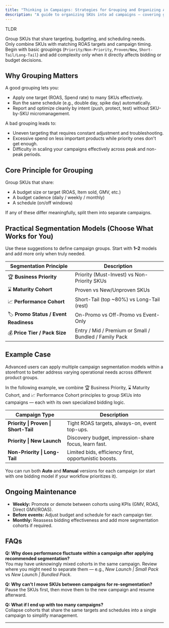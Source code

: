 ```yaml
---
title: "Thinking in Campaigns: Strategies for Grouping and Organizing Ad Objects (SKUs) into Campaigns"
description: "A guide to organizing SKUs into ad campaigns – covering grouping principles, segmentation models, and maintenance practices."
---
```


<Note>
  TLDR

  Group SKUs that share targeting, budgeting, and scheduling needs.\
  Only combine SKUs with matching ROAS targets and campaign timing.\
  Begin with basic groupings (`Priority/Non-Priority`, `Proven/New`, `Short-Tail/Long-Tail`) and add complexity only when it directly affects bidding or budget decisions.
</Note>

## Why Grouping Matters

A good grouping lets you:

- Apply one target (ROAS, Spend rate) to many SKUs effectively.
- Run the same schedule (e.g., double day, spike day) automatically.
- Report and optimize cleanly by intent (push, protect, test) without SKU-by-SKU micromanagement.

A bad grouping leads to:

- Uneven targeting that requires constant adjustment and troubleshooting.
- Excessive spend on less important products while priority ones don't get enough.
- Difficulty in scaling your campaigns effectively across peak and non-peak periods.

## Core Principle for Grouping

Group SKUs that share:

- A budget size or target (ROAS, Item sold, GMV, etc.)
- A budget cadence (daily / weekly / monthly)
- A schedule (on/off windows)

If any of these differ meaningfully, split them into separate campaigns.

## Practical Segmentation Models (Choose What Works for You)

Use these suggestions to define campaign groups. Start with **1–2** models and add more only when truly needed.

| **Segmentation Principle**             | **Description**                                        |
| -------------------------------------- | ------------------------------------------------------ |
| 🏆 **Business Priority**               | Priority (Must-Invest) vs Non-Priority SKUs            |
| ⌛ **Maturity Cohort**                  | Proven vs New/Unproven SKUs                            |
| 📈 **Performance Cohort**              | Short-Tail (top ~80%) vs Long-Tail (rest)              |
| 🏷️ **Promo Status / Event Readiness** | On-Promo vs Off-Promo vs Event-Only                    |
| 💰 **Price Tier / Pack Size**          | Entry / Mid / Premium or Small / Bundled / Family Pack |

## Example Case

Advanced users can apply multiple campaign segmentation models within a storefront to better address varying operational needs across different product groups.

In the following example, we combine 🏆 Business Priority, ⌛ Maturity Cohort, and 📈 Performance Cohort principles to group SKUs into campaigns — each with its own specialized bidding logic.

| Campaign Type                        | Description                                           |
| ------------------------------------ | ----------------------------------------------------- |
| **Priority \| Proven \| Short-Tail** | Tight ROAS targets, always-on, event top-ups.         |
| **Priority \| New Launch**           | Discovery budget, impression-share focus, learn fast. |
| **Non-Priority \| Long-Tail**        | Limited bids, efficiency first, opportunistic boosts. |

You can run both **Auto** and **Manual** versions for each campaign (or start with one bidding model if your workflow prioritizes it).

## Ongoing Maintenance

- **Weekly:** Promote or demote between cohorts using KPIs (GMV, ROAS, Direct GMV/ROAS).
- **Before events:** Adjust budget and schedule for each campaign tier.
- **Monthly:** Reassess bidding effectiveness and add more segmentation cohorts if required.

## FAQs

**Q: Why does performance fluctuate within a campaign after applying recommended segmentation?**\
You may have unknowingly mixed cohorts in the same campaign. Review where you might need to separate them — e.g., _New Launch | Small Pack_ vs _New Launch | Bundled Pack_.

**Q: Why can’t I move SKUs between campaigns for re-segmentation?**\
Pause the SKUs first, then move them to the new campaign and resume afterward.

**Q: What if I end up with too many campaigns?**\
Collapse cohorts that share the same targets and schedules into a single campaign to simplify management.

---